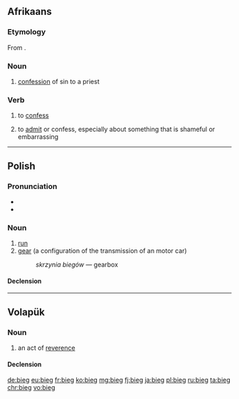 ==Afrikaans==

===Etymology===
From {{etyl|nl|af}} {{term|biecht|lang=nl}}.

===Noun===
{{af-noun|biegte}}

# {{context|lang=af|religion}} [[confession]] of sin to a priest

===Verb===
{{af-verb}}

# {{context|lang=af|religion}} to [[confess]]
# to [[admit]] or confess, especially about something that is shameful or embarrassing

----

==Polish==

===Pronunciation===
* {{IPA|[bʲɛk]|lang=pl}}
* {{audio|pl-bieg.ogg|audio}}

===Noun===
{{pl-noun|m}}

# [[run]]
# [[gear]] (a configuration of the transmission of an motor car)
#: ''skrzynia biegów'' — gearbox

====Declension====
{{pl-decl-noun
|bieg|biegi
|biegu|biegów
|biegowi|biegom
|bieg|biegi
|biegiem|biegami
|biegu|biegach
|biegu|biegi
}}

----

==Volapük==

===Noun===
{{vo-noun}}
 
# an act of [[reverence]]

====Declension====
{{vo-decl-noun}}

[[de:bieg]]
[[eu:bieg]]
[[fr:bieg]]
[[ko:bieg]]
[[mg:bieg]]
[[fj:bieg]]
[[ja:bieg]]
[[pl:bieg]]
[[ru:bieg]]
[[ta:bieg]]
[[chr:bieg]]
[[vo:bieg]]